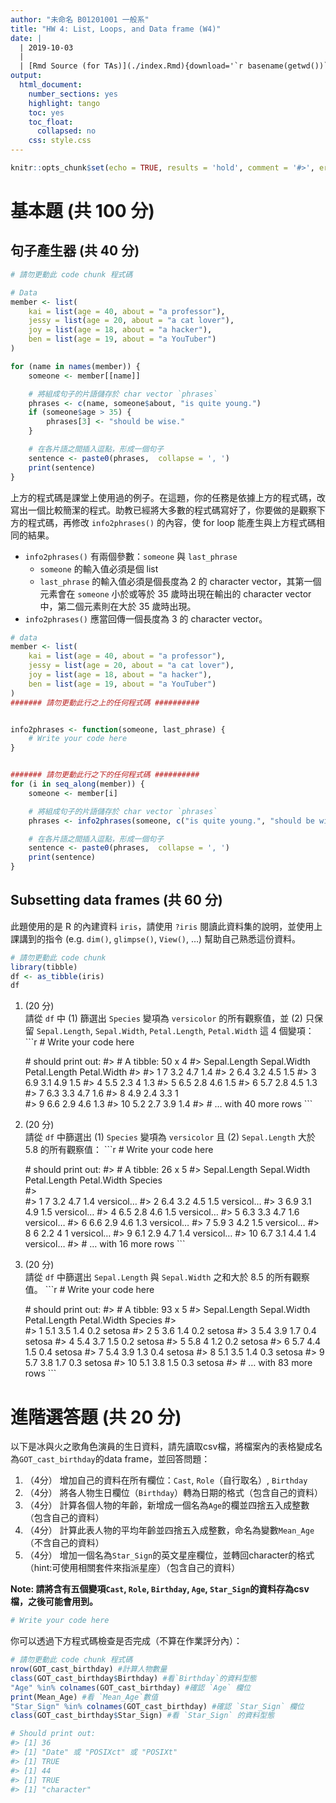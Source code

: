 ```yaml
---
author: "未命名 B01201001 一般系"
title: "HW 4: List, Loops, and Data frame (W4)"
date: | 
  | 2019-10-03
  |
  | [Rmd Source (for TAs)](./index.Rmd){download='`r basename(getwd())`.Rmd'}
output:
  html_document:
    number_sections: yes
    highlight: tango
    toc: yes
    toc_float:
      collapsed: no
    css: style.css
---
```


```r
knitr::opts_chunk$set(echo = TRUE, results = 'hold', comment = '#>', error = TRUE)
```


基本題 (共 100 分)
=========================


## 句子產生器 (共 40 分)

```r
# 請勿更動此 code chunk 程式碼

# Data
member <- list(
    kai = list(age = 40, about = "a professor"),
    jessy = list(age = 20, about = "a cat lover"),
    joy = list(age = 18, about = "a hacker"),
    ben = list(age = 19, about = "a YouTuber")
)

for (name in names(member)) {
    someone <- member[[name]]

    # 將組成句子的片語儲存於 char vector `phrases`
    phrases <- c(name, someone$about, "is quite young.")
    if (someone$age > 35) {
        phrases[3] <- "should be wise."
    }

    # 在各片語之間插入逗點，形成一個句子
    sentence <- paste0(phrases,  collapse = ', ')
    print(sentence)
}
```

上方的程式碼是課堂上使用過的例子。在這題，你的任務是依據上方的程式碼，改寫出一個比較簡潔的程式。助教已經將大多數的程式碼寫好了，你要做的是觀察下方的程式碼，再修改 `info2phrases()` 的內容，使 for loop 能產生與上方程式碼相同的結果。

<div class="alert alert-success hint">
- `info2phrases()` 有兩個參數：`someone` 與 `last_phrase`
    - `someone` 的輸入值必須是個 list
    - `last_phrase` 的輸入值必須是個長度為 2 的 character vector，其第一個元素會在 `someone` 小於或等於 35 歲時出現在輸出的 character vector 中，第二個元素則在大於 35 歲時出現。
- `info2phrases()` 應當回傳一個長度為 3 的 character vector。
</div>

```r
# data
member <- list(
    kai = list(age = 40, about = "a professor"),
    jessy = list(age = 20, about = "a cat lover"),
    joy = list(age = 18, about = "a hacker"),
    ben = list(age = 19, about = "a YouTuber")
)
####### 請勿更動此行之上的任何程式碼 ##########


info2phrases <- function(someone, last_phrase) {
    # Write your code here
}


####### 請勿更動此行之下的任何程式碼 ##########
for (i in seq_along(member)) {
    someone <- member[i]

    # 將組成句子的片語儲存於 char vector `phrases`
    phrases <- info2phrases(someone, c("is quite young.", "should be wise."))

    # 在各片語之間插入逗點，形成一個句子
    sentence <- paste0(phrases,  collapse = ', ')
    print(sentence)
}
```


## Subsetting data frames (共 60 分)

此題使用的是 R 的內建資料 `iris`，請使用 `?iris` 閱讀此資料集的說明，並使用上課講到的指令 (e.g. `dim()`, `glimpse()`, `View()`, ...) 幫助自己熟悉這份資料。

```r
# 請勿更動此 code chunk
library(tibble)
df <- as_tibble(iris)
df
```

1. (20 分)  
請從 `df` 中 (1) 篩選出 `Species` 變項為 `versicolor` 的所有觀察值，並 (2) 只保留 `Sepal.Length`, `Sepal.Width`, `Petal.Length`, `Petal.Width` 這 4 個變項：
    ```r
    # Write your code here
    
    
    # should print out:
    #> # A tibble: 50 x 4
    #>    Sepal.Length Sepal.Width Petal.Length Petal.Width
    #>           <dbl>       <dbl>        <dbl>       <dbl>
    #>  1          7           3.2          4.7         1.4
    #>  2          6.4         3.2          4.5         1.5
    #>  3          6.9         3.1          4.9         1.5
    #>  4          5.5         2.3          4           1.3
    #>  5          6.5         2.8          4.6         1.5
    #>  6          5.7         2.8          4.5         1.3
    #>  7          6.3         3.3          4.7         1.6
    #>  8          4.9         2.4          3.3         1  
    #>  9          6.6         2.9          4.6         1.3
    #> 10          5.2         2.7          3.9         1.4
    #> # … with 40 more rows
    ```

2. (20 分)  
請從 `df` 中篩選出 (1) `Species` 變項為 `versicolor` 且 (2) `Sepal.Length` 大於 5.8 的所有觀察值：
    ```r
    # Write your code here
    
    
    # should print out:
    #> # A tibble: 26 x 5
    #>    Sepal.Length Sepal.Width Petal.Length Petal.Width Species  
    #>           <dbl>       <dbl>        <dbl>       <dbl> <fct>    
    #>  1          7           3.2          4.7         1.4 versicol…
    #>  2          6.4         3.2          4.5         1.5 versicol…
    #>  3          6.9         3.1          4.9         1.5 versicol…
    #>  4          6.5         2.8          4.6         1.5 versicol…
    #>  5          6.3         3.3          4.7         1.6 versicol…
    #>  6          6.6         2.9          4.6         1.3 versicol…
    #>  7          5.9         3            4.2         1.5 versicol…
    #>  8          6           2.2          4           1   versicol…
    #>  9          6.1         2.9          4.7         1.4 versicol…
    #> 10          6.7         3.1          4.4         1.4 versicol…
    #> # … with 16 more rows
    ```

3. (20 分)  
請從 `df` 中篩選出 `Sepal.Length` 與 `Sepal.Width` 之和大於 8.5 的所有觀察值。
    ```r
    # Write your code here
    
    
    # should print out:
    #> # A tibble: 93 x 5
    #>    Sepal.Length Sepal.Width Petal.Length Petal.Width Species
    #>           <dbl>       <dbl>        <dbl>       <dbl> <fct>  
    #>  1          5.1         3.5          1.4         0.2 setosa 
    #>  2          5           3.6          1.4         0.2 setosa 
    #>  3          5.4         3.9          1.7         0.4 setosa 
    #>  4          5.4         3.7          1.5         0.2 setosa 
    #>  5          5.8         4            1.2         0.2 setosa 
    #>  6          5.7         4.4          1.5         0.4 setosa 
    #>  7          5.4         3.9          1.3         0.4 setosa 
    #>  8          5.1         3.5          1.4         0.3 setosa 
    #>  9          5.7         3.8          1.7         0.3 setosa 
    #> 10          5.1         3.8          1.5         0.3 setosa 
    #> # … with 83 more rows
    ```


進階選答題 (共 20 分)
==========================

以下是冰與火之歌角色演員的生日資料，請先讀取csv檔，將檔案內的表格變成名為`GOT_cast_birthday`的data frame，並回答問題：

1. （4分）
增加自己的資料在所有欄位：`Cast`, `Role`（自行取名）, `Birthday`
2. （4分）
將各人物生日欄位（`Birthday`）轉為日期的格式（包含自己的資料）
3. （4分）
計算各個人物的年齡，新增成一個名為`Age`的欄並四捨五入成整數（包含自己的資料）
4. （4分）
計算此表人物的平均年齡並四捨五入成整數，命名為變數`Mean_Age`（不含自己的資料）
5. （4分）
增加一個名為`Star_Sign`的英文星座欄位，並轉回character的格式（hint:可使用相關套件來指派星座）（包含自己的資料）

**Note: 請將含有五個變項`Cast`, `Role`, `Birthday`, `Age`, `Star_Sign`的資料存為csv檔，之後可能會用到。**

```r
# Write your code here

```


你可以透過下方程式碼檢查是否完成（不算在作業評分內）：

```r
# 請勿更動此 code chunk 程式碼
nrow(GOT_cast_birthday) #計算人物數量
class(GOT_cast_birthday$Birthday) #看`Birthday`的資料型態
"Age" %in% colnames(GOT_cast_birthday) #確認 `Age` 欄位
print(Mean_Age) #看 `Mean_Age`數值
"Star_Sign" %in% colnames(GOT_cast_birthday) #確認 `Star_Sign` 欄位
class(GOT_cast_birthday$Star_Sign) #看 `Star_Sign` 的資料型態

# Should print out:
#> [1] 36
#> [1] "Date" 或 "POSIXct" 或 "POSIXt"
#> [1] TRUE
#> [1] 44
#> [1] TRUE
#> [1] "character"
```

